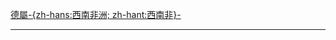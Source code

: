 {{flagicon image|Reichskolonialflagge.svg}} [[德属西南非洲|德屬-{zh-hans:西南非洲; zh-hant:西南非}-]]<noinclude>
----
{{NAM-all}}
[[Category:納米比亞旗幟模板|{{PAGENAME}}]]
[[Category:非洲国家模板|{{PAGENAME}}]]
</noinclude>